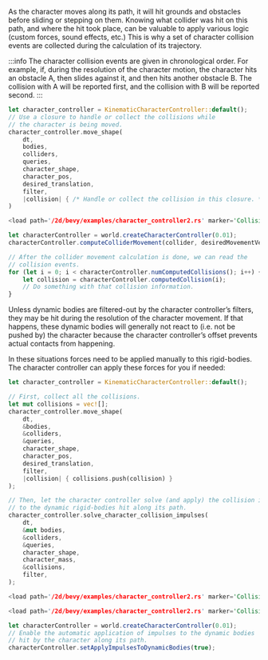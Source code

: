 
As the character moves along its path, it will hit grounds and obstacles before sliding or stepping on them. Knowing what
collider was hit on this path, and where the hit took place, can be valuable to apply various logic (custom forces,
sound effects, etc.) This is why a set of character collision events are collected during the calculation of its
trajectory.

:::info
The character collision events are given in chronological order. For example, if, during the resolution of the character
motion, the character hits an obstacle A, then slides against it, and then hits another obstacle B. The collision
with A will be reported first, and the collision with B will be reported second.
:::

<rapier>

```rust
let character_controller = KinematicCharacterController::default();
// Use a closure to handle or collect the collisions while
// the character is being moved.
character_controller.move_shape(
    dt,
    bodies,
    colliders,
    queries,
    character_shape,
    character_pos,
    desired_translation,
    filter,
    |collision| { /* Handle or collect the collision in this closure. */ }
)
```

</rapier>
<bevy>

```rust
<load path='/2d/bevy/examples/character_controller2.rs' marker='Collisions1' />
```

</bevy>
<js>

```js
let characterController = world.createCharacterController(0.01);
characterController.computeColliderMovement(collider, desiredMovementVector);

// After the collider movement calculation is done, we can read the
// collision events.
for (let i = 0; i < characterController.numComputedCollisions(); i++) {
    let collision = characterController.computedCollision(i);
    // Do something with that collision information.
}
```

</js>

Unless dynamic bodies are filtered-out by the character controller’s filters, they may be hit during the resolution
of the character movement. If that happens, these dynamic bodies will generally not react to (i.e. not be pushed by) the
character because the character controller’s offset prevents actual contacts from happening.

In these situations forces need to be applied manually to this rigid-bodies. The character controller can apply these
forces for you if needed:

<rapier>

```rust
let character_controller = KinematicCharacterController::default();

// First, collect all the collisions.
let mut collisions = vec![];
character_controller.move_shape(
    dt,
    &bodies,
    &colliders,
    &queries,
    character_shape,
    character_pos,
    desired_translation,
    filter,
    |collision| { collisions.push(collision) }
);

// Then, let the character controller solve (and apply) the collision impulses
// to the dynamic rigid-bodies hit along its path.
character_controller.solve_character_collision_impulses(
    dt,
    &mut bodies,
    &colliders,
    &queries,
    character_shape,
    character_mass,
    &collisions,
    filter,
);
```

</rapier>
<bevy>

```rust
<load path='/2d/bevy/examples/character_controller2.rs' marker='Collisions2' />
```
```rust
<load path='/2d/bevy/examples/character_controller2.rs' marker='Collisions3' />
```

</bevy>
<js>

```js
let characterController = world.createCharacterController(0.01);
// Enable the automatic application of impulses to the dynamic bodies
// hit by the character along its path.
characterController.setApplyImpulsesToDynamicBodies(true);
```

</js>
